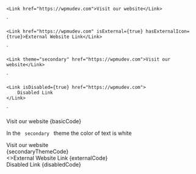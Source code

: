 
    <Link href="https://wpmudev.com">Visit our website</Link>
`

    <Link href="https://wpmudev.com" isExternal={true} hasExternalIcon={true}>External Website Link</Link>
`

    <Link theme="secondary" href="https://wpmudev.com">Visit our website</Link>
`

    <Link isDisabled={true} href="https://wpmudev.com">
        Disabled Link
    </Link>
`

<Section title="Basic Link Example" contained={true} style={{ paddingTop: 30 }}>
	<Preview wrapper={true}>
		<Link href="https://wpmudev.com">Visit our website</Link>
	</Preview>
	<Snippet language="js">{basicCode}</Snippet>
</Section>

<Section title="Secondary Theme" contained={true} style={{ paddingTop: 30 }}>
	<p>
		In the <Code small={true}> secondary </Code> theme the color of text is
		white
	</p>
	<Preview wrapper={true}>
		<div style={{ backgroundColor: "#0059FF", padding: "20px" }}>
			<Link theme="secondary" href="https://wpmudev.com">
				Visit our website
			</Link>
		</div>
	</Preview>
	<Snippet language="js">{secondaryThemeCode}</Snippet>
</Section>

<Section title="External Link" contained={true} style={{ paddingTop: 30 }}>
	<Preview wrapper={true}>
		<Link href="https://wpmudev.com" isExternal={true} hasExternalIcon={true}>
			<>External Website Link</>
		</Link>
	</Preview>
	<Snippet language="js">{externalCode}</Snippet>
</Section>

<Section title="Disabled" contained={true} style={{ paddingTop: 30 }}>
	<Preview wrapper={true}>
		<Link isDisabled={true} href="https://wpmudev.com">
			Disabled Link
		</Link>
	</Preview>
	<Snippet language="js">{disabledCode}</Snippet>
</Section>
